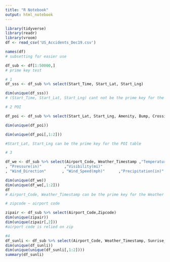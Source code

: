 ```yaml
---
title: "R Notebook"
output: html_notebook
---
```


```r
library(tidyverse)
library(readr)
library(vroom)
df <- read_csv('US_Accidents_Dec19.csv')

names(df)
# subsetting for easier use

df_sub <- df[1:50000,]
# prime key test 

# 1
df_sss <- df_sub %>% select(Start_Time, Start_Lat, Start_Lng)

dim(unique(df_sss)) 
# (Start_Time, Start_Lat, Start_Lng) cant not be the prime key for the whole table

# 2 POI

df_poi <- df_sub %>% select(Start_Lat, Start_Lng, Amenity, Bump, Crossing,  Give_Way , Junction  ,No_Exit , Railway ,Roundabout, Station, Stop, Traffic_Calming, Traffic_Signal, Turning_Loop)

dim(unique(df_poi)) 

dim(unique(df_poi[,1:2])) 

#Start_Lat, Start_Lng can be the prime key for the POI table

# 3

df_we <- df_sub %>% select(Airport_Code, Weather_Timestamp ,"Temperature(F)","Wind_Chill(F)"    ,     "Humidity(%)"          
, "Pressure(in)"          ,"Visibility(mi)"       
, "Wind_Direction"       , "Wind_Speed(mph)"      ,"Precipitation(in)"     ,"Weather_Condition")

dim(unique(df_we))
dim(unique(df_we[,1:2]))
df
# Airport_Code, Weather_Timestamp can be the prime key for the Weather table

# zipcode ~ airport code

zipair <- df_sub %>% select(Airport_Code,Zipcode)
dim(unique(zipair))
dim(unique(zipair[,2]))
#airport code is relied on zip

#4 
df_sunli <- df_sub %>% select(Airport_Code, Weather_Timestamp, Sunrise_Sunset)
dim(unique(df_sunli))
dim(unique(unique(df_sunli[,1:2])))
summary(df_sunli)
```

